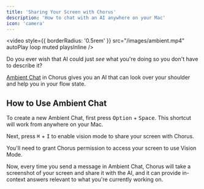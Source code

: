 ```yaml
---
title: 'Sharing Your Screen with Chorus'
description: 'How to chat with an AI anywhere on your Mac'
icon: 'camera'
---
```


<video
  style={{ borderRadius: '0.5rem' }}
  src="/images/ambient.mp4"
  autoPlay
  loop
  muted
  playsInline
/>

Do you ever wish that AI could just _see_ what you're doing so you don't have to describe it? 

[Ambient Chat](../core/ambient-chat) in Chorus gives you an AI that can look over your shoulder and help you in your flow state. 

## How to Use Ambient Chat 

To create a new Ambient Chat, first press <kbd>Option</kbd> + <kbd>Space</kbd>. This shortcut will work from anywhere on your Mac. 

Next, press <kbd>⌘</kbd> + <kbd>I</kbd> to enable vision mode to share your screen with Chorus. 

<Note>
  You'll need to grant Chorus permission to access your screen to use Vision Mode.
</Note>

Now, every time you send a message in Ambient Chat, Chorus will take a screenshot of your screen and share it with the AI, and it can provide in-context answers relevant to what you're currently working on. 

